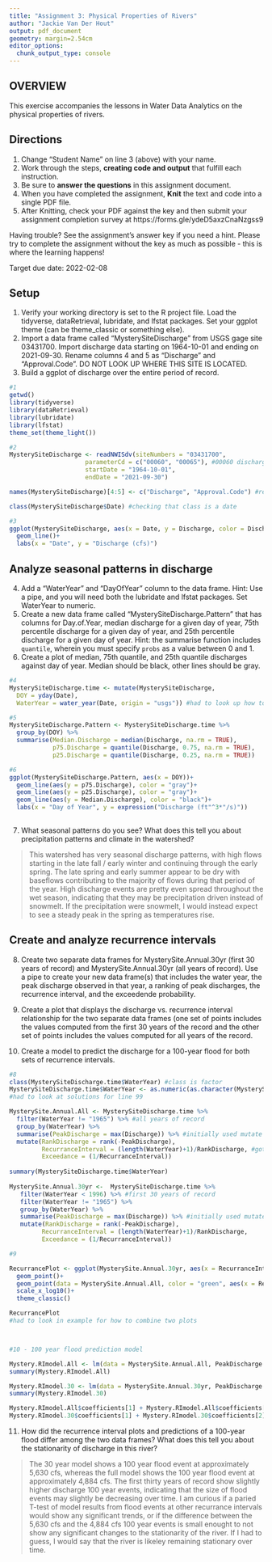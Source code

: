 ```yaml
---
title: "Assignment 3: Physical Properties of Rivers"
author: "Jackie Van Der Hout"
output: pdf_document
geometry: margin=2.54cm
editor_options: 
  chunk_output_type: console
---
```


## OVERVIEW

This exercise accompanies the lessons in Water Data Analytics on the physical properties of rivers. 

## Directions
1. Change "Student Name" on line 3 (above) with your name.
2. Work through the steps, **creating code and output** that fulfill each instruction.
3. Be sure to **answer the questions** in this assignment document.
4. When you have completed the assignment, **Knit** the text and code into a single PDF file.
5. After Knitting, check your PDF against the key and then submit your assignment completion survey at https://forms.gle/ydeD5axzCnaNzgss9

Having trouble? See the assignment's answer key if you need a hint. Please try to complete the assignment without the key as much as possible - this is where the learning happens!

Target due date: 2022-02-08

## Setup

1. Verify your working directory is set to the R project file. Load the tidyverse, dataRetrieval, lubridate, and lfstat packages. Set your ggplot theme (can be theme_classic or something else).
2. Import a data frame called "MysterySiteDischarge" from USGS gage site 03431700. Import discharge data starting on 1964-10-01 and ending on 2021-09-30. Rename columns 4 and 5 as "Discharge" and "Approval.Code". DO NOT LOOK UP WHERE THIS SITE IS LOCATED. 
3. Build a ggplot of discharge over the entire period of record. 

```r
#1
getwd()
library(tidyverse)
library(dataRetrieval)
library(lubridate)
library(lfstat)
theme_set(theme_light())

#2
MysterySiteDischarge <- readNWISdv(siteNumbers = "03431700",
                     parameterCd = c("00060", "00065"), #00060 discharge in cfs, 00065 is gage height
                     startDate = "1964-10-01",
                     endDate = "2021-09-30")

names(MysterySiteDischarge)[4:5] <- c("Discharge", "Approval.Code") #renaming columns

class(MysterySiteDischarge$Date) #checking that class is a date

#3
ggplot(MysterySiteDischarge, aes(x = Date, y = Discharge, color = Discharge)) +
  geom_line()+
  labs(x = "Date", y = "Discharge (cfs)")

```

## Analyze seasonal patterns in discharge

4. Add a "WaterYear" and "DayOfYear" column to the data frame. Hint: Use a pipe, and you will need both the lubridate and lfstat packages. Set WaterYear to numeric.
5. Create a new data frame called "MysterySiteDischarge.Pattern" that has columns for Day.of.Year, median discharge for a given day of year, 75th percentile discharge for a given day of year, and 25th percentile discharge for a given day of year. Hint: the summarise function includes `quantile`, wherein you must specify `probs` as a value between 0 and 1.
6. Create a plot of median, 75th quantile, and 25th quantile discharges against day of year. Median should be black, other lines should be gray. 
```r
#4
MysterySiteDischarge.time <- mutate(MysterySiteDischarge,
  DOY = yday(Date),
  WaterYear = water_year(Date, origin = "usgs")) #had to look up how to complete water_year function

#5
MysterySiteDischarge.Pattern <- MysterySiteDischarge.time %>% 
  group_by(DOY) %>%
  summarise(Median.Discharge = median(Discharge, na.rm = TRUE), 
            p75.Discharge = quantile(Discharge, 0.75, na.rm = TRUE),
            p25.Discharge = quantile(Discharge, 0.25, na.rm = TRUE))

#6
ggplot(MysterySiteDischarge.Pattern, aes(x = DOY))+
  geom_line(aes(y = p75.Discharge), color = "gray")+
  geom_line(aes(y = p25.Discharge), color = "gray")+
  geom_line(aes(y = Median.Discharge), color = "black")+
  labs(x = "Day of Year", y = expression("Discharge (ft"^3*"/s)"))
  
```

7. What seasonal patterns do you see? What does this tell you about precipitation patterns and climate in the watershed?

> This watershed has very seasonal discharge patterns, with high flows starting in the late fall / early winter and continuing through the early spring. The late spring and early summer appear to be dry with baseflows contributing to the majority of flows during that period of the year. High discharge events are pretty even spread throughout the wet season, indicating that they may be precipitation driven instead of snowmelt. If the precipitation were snowmelt, I would instead expect to see a steady peak in the spring as temperatures rise. 

## Create and analyze recurrence intervals

8. Create two separate data frames for MysterySite.Annual.30yr (first 30 years of record) and MysterySite.Annual.30yr (all years of record). Use a pipe to create your new data frame(s) that includes the water year, the peak discharge observed in that year, a ranking of peak discharges, the recurrence interval, and the exceedende probability.

9. Create a plot that displays the discharge vs. recurrence interval relationship for the two separate data frames (one set of points includes the values computed from the first 30 years of the record and the other set of points includes the values computed for all years of the record. 

10. Create a model to predict the discharge for a 100-year flood for both sets of recurrence intervals. 

```r
#8
class(MysterySiteDischarge.time$WaterYear) #class is factor 
MysterySiteDischarge.time$WaterYear <- as.numeric(as.character(MysterySiteDischarge.time$WaterYear))
#had to look at solutions for line 99

MysterySite.Annual.All <- MysterySiteDischarge.time %>% 
  filter(WaterYear != "1965") %>% #all years of record
  group_by(WaterYear) %>% 
  summarise(PeakDischarge = max(Discharge)) %>% #initially used mutate when it should have been summarise, had to check
  mutate(RankDischarge = rank(-PeakDischarge),
         RecurranceInterval = (length(WaterYear)+1)/RankDischarge, #got help from Kateri on () placement
         Exceedance = (1/RecurranceInterval))   
              
summary(MysterySiteDischarge.time$WaterYear)
  
MysterySite.Annual.30yr <-  MysterySiteDischarge.time %>% 
   filter(WaterYear < 1996) %>% #first 30 years of record 
   filter(WaterYear != "1965") %>% 
   group_by(WaterYear) %>% 
   summarise(PeakDischarge = max(Discharge)) %>% #initially used mutate when it should have been summarise, had to check
   mutate(RankDischarge = rank(-PeakDischarge),
         RecurranceInterval = (length(WaterYear)+1)/RankDischarge,
         Exceedance = (1/RecurranceInterval)) 

#9

RecurrancePlot <- ggplot(MysterySite.Annual.30yr, aes(x = RecurranceInterval, y = PeakDischarge))+
  geom_point()+
  geom_point(data = MysterySite.Annual.All, color = "green", aes(x = RecurranceInterval, y = PeakDischarge))+
  scale_x_log10()+
  theme_classic()

RecurrancePlot
#had to look in example for how to combine two plots



#10 - 100 year flood prediction model

Mystery.RImodel.All <- lm(data = MysterySite.Annual.All, PeakDischarge ~ log10(RecurranceInterval)) 
summary(Mystery.RImodel.All) 

Mystery.RImodel.30 <- lm(data = MysterySite.Annual.30yr, PeakDischarge ~ log10(RecurranceInterval)) 
summary(Mystery.RImodel.30) 

Mystery.RImodel.All$coefficients[1] + Mystery.RImodel.All$coefficients[2]*log10(100) #4884.187 
Mystery.RImodel.30$coefficients[1] + Mystery.RImodel.30$coefficients[2]*log10(100) #5630.873 

```

11. How did the recurrence interval plots and predictions of a 100-year flood differ among the two data frames? What does this tell you about the stationarity of discharge in this river?

> The 30 year model shows a 100 year flood event at approximately 5,630 cfs, whereas the full model shows the 100 year flood event at approximately 4,884 cfs. The first thirty years of record show slightly higher discharge 100 year events, indicating that the size of flood events may slightly be decreasing over time. I am curious if a paried T-test of model results from flood events at other recurrance intervals would show any significant trends, or if the difference between the 5,630 cfs and the 4,884 cfs 100 year events is small enought to not show any significant changes to the stationarity of the river. If I had to guess, I would say that the river is likeley remaining stationary over time. 



